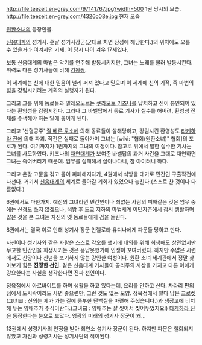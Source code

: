 http://file.teezeit.en-grey.com/97141767.jpg?width=500
1권 당시의 모습.
http://file.teezeit.en-grey.com/4326c08e.jpg
현재 모습

[[원환소녀]]의 등장인물.

[[신음대계]]의 성기사. 훗날 성기사장군(군대로 치면 장성에 해당한다.)의 위치에도 오를 수 있을거라 여겨지던 기재. 이 당시 나이 겨우 17세였다.

보통 신음대계의 마법은 악기를 연주해 발동시키지만, 그녀는 노래를 불러 발동시킨다. 위력도 다른 성기사들에 비해 [[킹왕짱]].

이 세계에는 신에 대한 믿음이 널리 퍼져 있다고 믿으며 이 세계에 신의 기적, 즉 마법의 힘을 강림시키려는 계획의 실행자가 된다.

그리고 그를 위해 동료들과 엘레오노르는 [[쿠라모토 키즈나]]를 납치하고 신이 봉인되어 있다는 환영성을 강림시킨다. 그러나 그 바벨탑에서 동료 기사가 실수를 해버려, 환영성 전체를 수색해야 하는 일에 놓이게 된다.

그리고 '선혈공주' [[쥘 베른 로소]]에 의해 동료들이 살해당하고, 강림시킨 환영성도 [[타케하라 진]]에 의해 파괴. 작전은 실패로 돌아가며 그녀는 [wiki: "협회(원환소녀)" 협회]의 포로가 된다. 여기까지가 1권까지의 그녀의 여정이다. 참고로 위에서 말한 실수한 기사는 그녀를 사모하였다. 키즈나의 [[재연대계]]가 보여준 바벨탑의 과거 사건을 그대로 재연하면 그녀는 죽어버리기 때문에. 임무를 실패해서 살아나다니, 참 아이러니 하다.

그리고 온갖 고문을 겪고 몸이 피폐해지다가, 4권에서 석방을 대가로 민간인 구출작전에 나선다. 거기서 [[신음대계]]의 세계로 돌아갈 기회가 있었으나 놓친다.(스스로 찬 것이나 다름없다.)

6권에서도 마찬가지. 예전의 그녀라면 민간인이나 죄없는 사람의 피해같은 것은 임무 중에는 신경도 쓰지 않겠으나, 석방 후 도쿄 지하의 마법세계 이민자촌에서 잠시 생활하며 많은 것을 본 그녀는 자신의 옛 동료들에게 검을 돌린다.

8권에서는 결국 이로 인해 성기사 장군 안젤로타 유디나에게 파문들 당하고 만다.

자신이나 성기사와 같은 사람은 스스로 각오를 했기에 대의를 위해 희생해도 상관없지만 무고한 민간인을 희생시키는 것은 용납못했기에 인생이 꼬여버렸다. 하지만 수많은 시련에서도 신앙이나 신념을 포기하지 않는 강인한 여성이다. 원환 소녀 세계관에서 정말 찾아보기 힘든 '''진정한 선인.''' 같은 신음대계 기사들이 공리주의 사상을 가지고 다른 이에게 강요한다는 사실을 생각한다면 진짜 선인이다.

정육점에서 아르바이트를 하며 생활을 하고 있다는데, 요리를 안하고 산다. 차라리 편의점에서 도시락이라도 사면 좋으련만, 그런 것도 없는 모양. 정육점에서 팔다 남은 [[크로켓]](그녀曰 : 신의는 제가 가는 길에 풍부한 단백질을 마련해 주셨습니다.)과 냉장고에 비치해 두는 양배추가 주식이란다.(그녀曰 : 양배추는 잘 씻어서 찢어두었지요!) [[타케하라 진]]은 동정한다는 눈으로 보았다. 영광의 미래의 성기사 장군이 왜...


13권에서 성령기사의 인정을 받아 최연소 성기사 장군이 된다. 하지만 파문은 철회되지 않았고 자신과 성령기사는 성기사단의 적이된다.
